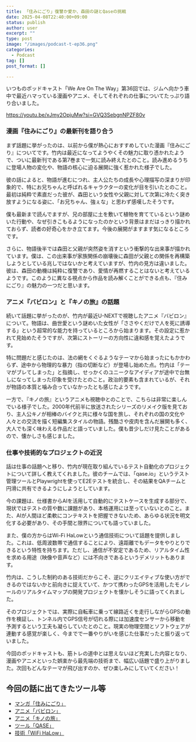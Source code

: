 ```yaml
---
title: 「住みにごり」復讐か愛か、森田の謎とQaseの挑戦
date: 2025-04-08T22:40:00+09:00
status: publish
author: user
excerpt: ""
type: post
image: "/images/podcast-t-ep36.png"
categories:
  - Podcast
tag: []
post_format: []

---
```


いつものポッドキャスト「We Are On The Way」第36回では、ジムへ向かう車中で最近ハマっている漫画やアニメ、そしてそれぞれの仕事についてたっぷり語り合いました。

https://youtu.be/xJmy2OpjuMw?si=GVQ3SebgnNPZF80v

### 漫画『住みにごり』の最新刊を語り合う

まず話題に挙がったのは、以前から僕が熱心におすすめしていた漫画『住みにごり』についてです。竹内は最近になってようやくその魅力に取り憑かれたようで、ついに最新刊である第7巻まで一気に読み終えたとのこと。読み進めるうちに登場人物の変化や、物語の核心に迫る展開に強く惹かれた様子でした。

彼の話によると、物語が進むにつれ、主人公たちの成長や心理描写の深まりが印象的で、特にお兄ちゃんと呼ばれるキャラクターの変化が目を引いたとのこと。最初は純粋で素直だった彼が、森田という女性や父親に対して次第に冷たく突き放すようになる姿に、「お兄ちゃん、強ぇな」と思わず感嘆したそうです。

僕も最新まで読んでますが、兄の部屋に土を敷いて植物を育てているという謎めいた行動や、なぜ引きこもるようになったのかという背景はまだはっきり描かれておらず、読者の好奇心をかき立てます。今後の展開がますます気になるところです。

さらに、物語後半では森田と父親が突然姿を消すという衝撃的な出来事が描かれています。僕は、この出来事が家族関係の崩壊後に森田が父親との関係を再構築しようとしている兆しではないかと考えていますが、竹内の見方は違いました。彼は、森田の動機は純粋に復讐であり、愛情が再燃することはないと考えているようです。このように異なる視点から作品を読み解くことができる点も、『住みにごり』の魅力の一つだと思います。

### アニメ『バビロン』と『キノの旅』の話題

続いて話題に挙がったのが、竹内が最近U-NEXTで視聴したアニメ『バビロン』について。物語は、曲世愛という謎めいた女性が「ささやくだけで人を死に誘導する」という超常的な能力を持っているところから始まります。その設定に惹かれて見始めたそうですが、次第にストーリーの方向性に違和感を覚えたようです。

特に問題だと感じたのは、法の網をくぐるようなテーマから始まったにもかかわらず、途中から物理的な暴力（指の切断など）が登場し始めた点。竹内は「テーマがブレてしまった」と指摘し、せっかくのユニークなアイディアが途中で台無しになってしまった印象を受けたとのこと。政治的要素も含まれているが、それが物語の本質と噛み合っていなかったとも感じたようです。

一方で、『キノの旅』というアニメも視聴中とのことで、こちらは非常に楽しんでいる様子でした。2000年代前半に放送されたシリーズのリメイク版を見ており、主人公キノが相棒のバイクと共に様々な国を旅し、それぞれの国の文化や人々との交流を描く短編集スタイルの物語。残酷さや皮肉を含んだ展開も多く、大人でも深く味わえる作品だと語っていました。僕も昔少しだけ見たことがあるので、懐かしさも感じました。

### 仕事や技術的なプロジェクトの近況

話は仕事の話題へと移り、竹内が現在取り組んでいるテスト自動化のプロジェクトについて詳しく教えてくれました。彼のチームでは、「qase.io」というテスト管理ツールとPlaywrightを使ってE2Eテストを統合し、その結果をQAチームと円滑に共有できるようにしようとしています。

今の課題は、仕様書からAIを活用して自動的にテストケースを生成する部分で、現状ではテストの質や数に課題があり、本格運用には至っていないとのこと。また、AIが人間ほど柔軟にコンテキストを把握できないため、あらゆる状況を明文化する必要があり、その手間と限界についても語っていました。

また、僕の方からはWi-Fi HaLowという通信技術について話題を提供しました。これは、低周波数帯で通信することにより、遠距離でもデータをやりとりできるという特性を持ちます。ただし、通信が不安定であるため、リアルタイム性を求める用途（映像や音声など）には不向きであるというデメリットもあります。

竹内は、こうした制約のある技術だからこそ、逆にクリエイティブな使い方ができるのではないかと前向きに捉えていて、かつて携わったGPSを活用したモノレールのリアルタイムマップの開発プロジェクトを懐かしそうに語ってくれました。

そのプロジェクトでは、実際に自転車に乗って線路近くを走行しながらGPSの動作を検証し、トンネル内でGPS信号が切れる際には加速度センサーから移動を予測するという工夫も凝らしていたとのこと。現実の物理空間とソフトウェアが連動する感覚が楽しく、今までで一番やりがいを感じた仕事だったと振り返っていました。

今回のポッドキャストも、筋トレの道中とは思えないほど充実した内容となり、漫画やアニメといった娯楽から最先端の技術まで、幅広い話題で盛り上がりました。次回もどんなテーマが飛び出すのか、ぜひ楽しみにしていてください！



## 今回の話に出てきたツール等

- [マンガ「住みにごり」](https://amzn.to/4jjb1su)
- [アニメ「バビロン」](https://amzn.to/4jmLFts)
- [アニメ「キノの旅」](https://amzn.to/3GbFJVP)
- [ツール「QASE」](https://qase.io/)
- [技術「WiFi HaLow」](https://www.wi-fi.org/discover-wi-fi/wi-fi-certified-halow)






